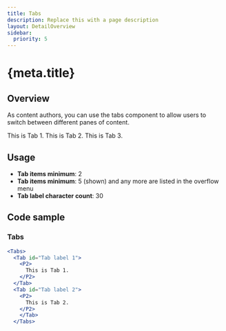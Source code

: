 ```yaml
---
title: Tabs
description: Replace this with a page description
layout: DetailOverview
sidebar:
  priority: 5
---
```


# {meta.title}

<Tabs>
<Tab id="Overview" defaultView>
 
## Overview

As content authors, you can use the tabs component to allow users to switch between different panes of content.

<Tabs>
  <Tab id="Tab label 1">
    <P2>This is Tab 1.</P2>
  </Tab>
  <Tab id="Tab label 2" defaultView>
    <P2>This is Tab 2.</P2>
  </Tab>
  <Tab id="Tab label 3">
    <P2>This is Tab 3.</P2>
  </Tab>
</Tabs>

</Tab>
    <Tab id="Usage">
 
## Usage

- **Tab items minimum**: 2
- **Tab items minimum**: 5 (shown) and any more are listed in the overflow menu
- **Tab label character count**: 30

</Tab>
<Tab id="Code sample">
  
## Code sample
### Tabs
```jsx live
<Tabs>
  <Tab id="Tab label 1">
    <P2>
      This is Tab 1. 
    </P2>
  </Tab>
  <Tab id="Tab label 2">
    <P2>
      This is Tab 2.
    </P2>
    </Tab>
  </Tabs>
```

</Tab>
</Tabs>

